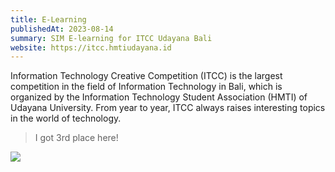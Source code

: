 ```yaml
---
title: E-Learning
publishedAt: 2023-08-14
summary: SIM E-learning for ITCC Udayana Bali
website: https://itcc.hmtiudayana.id
---
```


Information Technology Creative Competition (ITCC) is the largest competition in the field of Information Technology in Bali, which is organized by the Information Technology Student Association (HMTI) of Udayana University. From year to year, ITCC always raises interesting topics in the world of technology.

> I got 3rd place here!

![](elearning.jpg)
